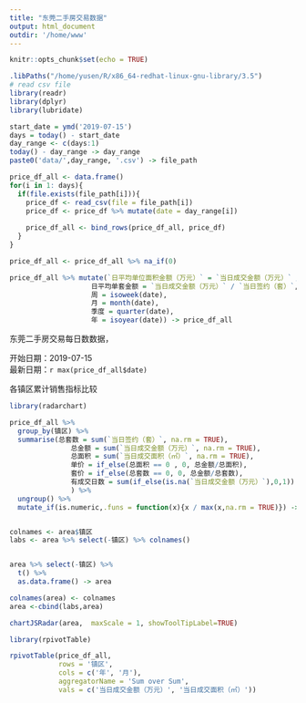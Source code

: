```yaml
---
title: "东莞二手房交易数据"
output: html_document
outdir: '/home/www'
---
```


```r
knitr::opts_chunk$set(echo = TRUE)
```


```r

.libPaths("/home/yusen/R/x86_64-redhat-linux-gnu-library/3.5")
# read csv file
library(readr)
library(dplyr)
library(lubridate)

start_date = ymd('2019-07-15')
days = today() - start_date
day_range <- c(days:1)
today() - day_range -> day_range
paste0('data/',day_range, '.csv') -> file_path

price_df_all <- data.frame()
for(i in 1: days){
  if(file.exists(file_path[i])){
    price_df <- read_csv(file = file_path[i])
    price_df <- price_df %>% mutate(date = day_range[i])
    
    price_df_all <- bind_rows(price_df_all, price_df)
  }
}

price_df_all <- price_df_all %>% na_if(0)

price_df_all %>% mutate(`日平均单位面积金额（万元）` = `当日成交金额（万元）` / `当日成交面积（㎡）`,
                    日平均单套金额 = `当日成交金额（万元）` / `当日签约（套）`,
                    周 = isoweek(date),
                    月 = month(date),
                    季度 = quarter(date),
                    年 = isoyear(date)) -> price_df_all

```

东莞二手房交易每日数数据，  

开始日期：2019-07-15  
最新日期：`r max(price_df_all$date)`  


各镇区累计销售指标比较  

```r
library(radarchart)

price_df_all %>% 
  group_by(镇区) %>%
  summarise(总套数 = sum(`当日签约（套）`, na.rm = TRUE),
               总金额 = sum(`当日成交金额（万元）`, na.rm = TRUE),
               总面积 = sum(`当日成交面积（㎡）`, na.rm = TRUE),
               单价 = if_else(总面积 == 0 , 0, 总金额/总面积),
               套价 = if_else(总套数 == 0, 0, 总金额/总套数),
               有成交日数 = sum(if_else(is.na(`当日成交金额（万元）`),0,1))
               ) %>% 
  ungroup() %>%
  mutate_if(is.numeric,.funs = function(x){x / max(x,na.rm = TRUE)}) -> area


colnames <- area$镇区
labs <- area %>% select(-镇区) %>% colnames()


area %>% select(-镇区) %>%
  t() %>%
  as.data.frame() -> area

colnames(area) <- colnames
area <-cbind(labs,area)

chartJSRadar(area,  maxScale = 1, showToolTipLabel=TRUE)
```





```r
library(rpivotTable)

rpivotTable(price_df_all,
            rows = '镇区',
            cols = c('年', '月'),
            aggregatorName = 'Sum over Sum',
            vals = c('当日成交金额（万元）', '当日成交面积（㎡）'))
```



















